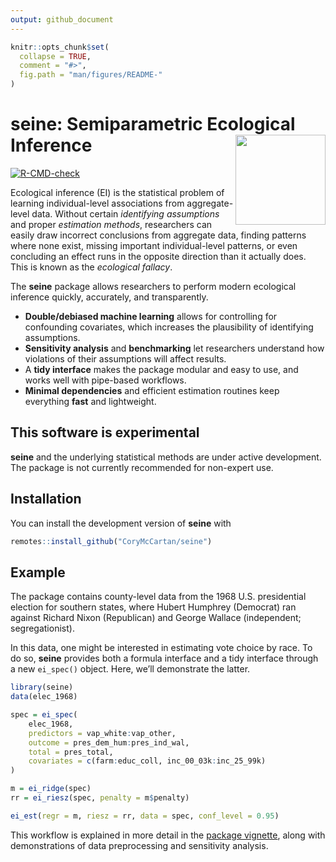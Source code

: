 ```yaml
---
output: github_document
---
```


<!-- README.md is generated from README.Rmd. Please edit that file -->

```r
knitr::opts_chunk$set(
  collapse = TRUE,
  comment = "#>",
  fig.path = "man/figures/README-"
)
```

# **seine**: Semiparametric Ecological Inference <a href="https://corymccartan.com/seine/"><img src="man/figures/logo.svg" align="right" height="144" /></a>

<!-- badges: start -->
[![R-CMD-check](https://github.com/CoryMcCartan/seine/actions/workflows/R-CMD-check.yaml/badge.svg)](https://github.com/CoryMcCartan/seine/actions/workflows/R-CMD-check.yaml)
<!-- badges: end -->

Ecological inference (EI) is the statistical problem of learning individual-level
associations from aggregate-level data.
Without certain *identifying assumptions* and proper *estimation methods*,
researchers can easily draw incorrect conclusions from aggregate data, finding
patterns where none exist, missing important individual-level patterns, or
even concluding an effect runs in the opposite direction than it actually does.
This is known as the *ecological fallacy*.

The **seine** package allows researchers to perform modern ecological inference
quickly, accurately, and transparently.

- **Double/debiased machine learning** allows for controlling for confounding 
  covariates, which increases the plausibility of identifying assumptions.
- **Sensitivity analysis** and **benchmarking** let researchers understand how
  violations of their assumptions will affect results.
- A **tidy interface** makes the package modular and easy to use, and works well
  with pipe-based workflows.
- **Minimal dependencies** and efficient estimation routines keep everything 
  **fast** and lightweight.

<h2><span style="text-color: red">This software is experimental</span></h2>

**seine** and the underlying statistical methods are under active development.
The package is not currently recommended for non-expert use.

## Installation

You can install the development version of **seine** with

``` r
remotes::install_github("CoryMcCartan/seine")
```

## Example

The package contains county-level data from the 1968 U.S. presidential election
for southern states, where Hubert Humphrey (Democrat) ran against Richard Nixon
(Republican) and George Wallace (independent; segregationist).

In this data, one might be interested in estimating vote choice by race.
To do so, **seine** provides both a formula interface and a tidy interface
through a new `ei_spec()` object. Here, we'll demonstrate the latter.

```r
library(seine)
data(elec_1968)

spec = ei_spec(
    elec_1968, 
    predictors = vap_white:vap_other,
    outcome = pres_dem_hum:pres_ind_wal, 
    total = pres_total,
    covariates = c(farm:educ_coll, inc_00_03k:inc_25_99k)
)

m = ei_ridge(spec)
rr = ei_riesz(spec, penalty = m$penalty)

ei_est(regr = m, riesz = rr, data = spec, conf_level = 0.95)
```

This workflow is explained in more detail in the [package vignette](./articles/seine.html), along
with demonstrations of data preprocessing and sensitivity analysis.

